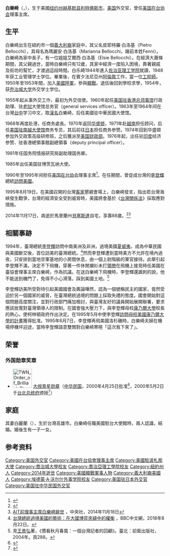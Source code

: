 {{Infobox officeholder
|name        = 白乐崎
|native_name = Natale H. Bellocchi
|image       = Natale Hans Bellocchi (Voice of America VOA Image 美國在台協會前主席白樂崎參加美國之音電視訪談節目).jpg
|image_size  = 250px
|caption     = 
|office      = {{flagicon|US}} [[美國在台協會|美國在台協會]]第3任理事主席
|term_start  = 1990年
|term_end    = 1995年
|predecessor = 羅大為
|successor   = 鄔傑士
|spouse      = 白麗蘭
|nationality = {{USA}}
|birth_date  = {{birth date|df=yes|1926|7|5}}
|birth_place = {{USA}}[[纽约州|纽约州]][[利特佛斯市|利特佛斯市]]
|death_date  = {{death date and age|df=yes|2014|11|17|1926|7|5}} 
|death_place = {{USA}}[[馬里蘭州|馬里蘭州]][[貝塞斯達|貝塞斯達]]
|occupation  = 外交官
|educate     =
* [[喬治亞理工學院|喬治亞理工學院]] 工業管理學士
* [[喬治城大學|喬治城大學]] 外交學士
|past        =
*外交信使
*[[美國駐香港總領事館|美國駐香港總領事館]]行政助理
*美國駐寮國大使館總務官（general services officer）
*[[美國駐華大使館|美國駐華大使館]]助理商務專員（臺北）
*赴港，任商務處長
*駐越南顧問
*[[美國駐越南大使館|美國駐越南大使館]]商務專員
*[[美國駐印度大使館|美國駐印度大使館]]經濟參贊
*美國駐香港總領事館副館長
*[[美国国务院|美国国务院]]情報研究局副助理國務卿
*美國駐[[波札那|波札那]]大使
*[[美國在台協會|美國在台協會]]理事主席
}}

'''白樂崎'''（{{lang-en|Natale Hans Bellocchi}}，{{bd|1926年|7月5日|2014年|11月17日|catIdx=Bellocchi, Natale}}），生于美國[[纽约州|纽约州]][[赫基默县_(纽约州)|赫基默县]][[利特佛斯市|利特佛斯市]]，[[美国|美国]]外交官，曾任[[美国在台协会|美国在台协会]]理事主席。

==生平==
白樂崎出生在紐約市一個[[義大利裔美國人|義大利裔]]家庭中，其父名皮耶特羅·白洛基（Pietro Bellocchi），其母名為瑪麗安·白洛基（Marianna Bellocchi，婚前本姓Fenni）。白樂崎為家中長子，有一位姐姐艾爾西·白洛基（Elsie Bellocchi）。在經濟大蕭條期間，其父親過世，當時白樂崎只有12歲，其家中經濟一度陷入困境，靠著親戚及街坊的幫忙，才渡過這段時間。白乐崎1944年進入[[佐治亚理工学院|佐治亚理工学院]]就讀，1948年获工业管理学士学位。畢業後，在賓夕法尼亞州[[阿伦敦_(宾夕法尼亚州)|阿倫敦]]工作，當一位[[工程師|工程師]]。1950年至1953年間，加入[[美國陸軍|美國陸軍]]，參與[[韓戰|韓戰]]。退伍後回到學校求學，1954年，获[[乔治城大学|乔治城大学]]外交学士学位。

1955年起从事外交工作，最初为外交信使。1960年起任[[美国驻香港总领事馆|美国驻香港总领事馆]]行政助理、驻[[老挝|老挝]]大使馆总务官（general services officer）。1963年至1964年间在台灣[[台中|台中]]学习中文，取[[漢名|漢名]]白樂崎，后任美國驻中華民國大使馆{{Link-en|商務專員|Trade commissioner|助理商務專員}}。

1968年再度赴港，任商务處長。1970年返回[[华盛顿|华盛顿]]，1971年赴[[越南|越南]]担任顾问，后任[[美国驻南越大使馆|美国驻南越大使馆]]商务专员，其后前往[[日本|日本]]担任商务参赞。1974年回到华盛顿参加外交政策高级研修班，之后獲派至[[美国财政部|美国财政部]]。1976年起，出任驻[[印度|印度]]经济参赞、驻香港總領事館副總領事（deputy principal officer）。

1981年任国务院情报研究局副助理国务卿。

1985年出任美国驻博茨瓦纳大使。

1990年至1995年间担任[[美国在台协会|美国在台协会]]理事主席<ref>{{cite web|url=http://www.ait.org.tw/zh/chair-bellocchi.html|title=Former AIT Chair - Natale H. Bellocchi|publisher=美国在台协会|access-date=2010-12-24|archive-date=2016-03-04|archive-url=https://web.archive.org/web/20160304102719/http://www.ait.org.tw/zh/chair-bellocchi.html|dead-url=no}}</ref>。在任期間，曾促成台灣的[[李登輝|李登輝]]總統[[1995年李登輝康乃爾之行|訪問美國]]。

1995年8月19日，在美國召開的台灣[[客家|客家]]懇親會場上，白樂崎發言，指出若台灣海峽發生戰爭，台灣的經濟安全受到威脅時，美國將會基於《[[台灣關係法|台灣關係法]]》採取應對措施。

2014年11月17日，病逝於馬里蘭州[[貝塞斯達_(馬里蘭州)|貝塞斯達]]自宅，享壽88歲。<ref>{{cite news|title=Obituaries|url=http://digitaledition.state.gov/publication/?i=243881&p=45|date=2015年2月|accessdate=2015年5月6日|work=State Magazine|agency=Bureau of Human Resources|publisher=美國國務院|archive-url=https://web.archive.org/web/20151208062743/http://digitaledition.state.gov/publication/?i=243881&p=45|archive-date=2015年12月8日|dead-url=yes}}</ref><ref>[http://www.cna.com.tw/news/firstnews/201411180167-1.aspx AIT前理事主席白樂崎辭世] {{Wayback|url=http://www.cna.com.tw/news/firstnews/201411180167-1.aspx |date=20160304190526 }}，中央社，2014年11月18日</ref>

==相關事跡==
{{External media |align=right |width=220px
 |image1 = [https://www.facebook.com/photo?fbid=2057591870981582&set=pcb.2057591944314908 1994年決定不下飛機的李登輝，穿著一件休閒襯衫未打領帶在飛機上接見美國在臺協會理事主席白樂崎，作為抗議。]
}}
1994年，臺灣總統[[李登輝|李登輝]]訪問中南美洲及非洲，過境美國[[夏威夷|夏威夷]]，成為中華民國與美國斷交後，首位訪美的臺灣總統。<ref>[https://www.bbc.com/zhongwen/trad/chinese-news-45267525 台灣總統過境美國的藝術：在大國博弈夾縫中的權衡] {{Wayback|url=https://www.bbc.com/zhongwen/trad/chinese-news-45267525 |date=20201202011325 }}，BBC中文網，2018年8月22日。</ref>然而李登輝遭到當時美方不允許在境內過夜，只安排到當地空軍基地的小房間休息，由一個上尉階級的軍官接待。此舉引起李登輝不滿，決定不下飛機，穿著一件休閒襯衫未打[[領帶|領帶]]在飛機上接見時任美國在臺協會理事主席白樂崎，作為抗議。{{r|李登輝|page=264}}在送白樂崎下飛機時，李登輝還諷刺的說，他不能送到機門了，免得不小心滑落，踩到美國土地。<ref>見[[王景弘|王景弘]]著，《慣看秋月春風：一個台灣記者的回顧》。臺北：前衛出版社，2004年。頁288。</ref>

{{External media |align=right |width=220px
 |image1 = [https://www.facebook.com/photo/?fbid=2057591884314914&set=pcb.2057591944314908 1995年6月7日李登輝再飛美洛杉磯時，白樂崎夫婦在機場停機坪迎迓，李登輝語意雙關對其寒喧「這次我下來了」]
}}
李登輝訪美所受對待引起美國國會及輿論嘩然，認為一個號稱民主的國家，竟然受迫於另一個國家的威脅，在臺灣總統過境的問題上採取失禮的態度。國會開始對這個問題高度關注，並對行政部門痛加檢討，與臺灣友好的議員開始展開聯署，要求應該放寬對臺灣領導人的限制。{{r|李登輝|page=264-265}}在國會強大壓力下，與李登輝母校[[康乃爾大學|康乃爾大學]]校長的熱心，使柯林頓政府作出決定。在1995年5月中使李登輝[[1995年李登輝總統康乃爾大學之行|訪問母校美國康乃爾大學的計畫]]獲得批准。{{r|李登輝|page=264-265}}1995年6月7日，李登輝再飛美國洛杉磯時，白樂崎夫婦在機場停機坪迎迓，當時李登輝語意雙關對白樂崎寒暄「這次我下來了」。

==荣誉==
===外国勋章奖章===
* [[File:TWN_Order_of_Brilliant_Star_2Class_BAR.svg|60px]] [[景星勋章|大绶景星勋章]]（[[中华民国|中华民国]]，2000年4月25日批准<ref>{{cite journal |title=總統令（華總二榮字第8900042630號） |url=https://twinfo.ncl.edu.tw/tiqry/hypage.cgi?HYPAGE=search/merge_pdf.hpg&dtd_id=12&type=g&sysid=H0000188&jid=79007133&vol=89050300&page=%E9%A0%815-6 |journal=總統府公報 |publisher=總統府 |volume=第6337號 |date=2000-05-03 |page=6页 |access-date=2021-09-14 |archive-date=2021-09-14 |archive-url=https://web.archive.org/web/20210914072529/https://twinfo.ncl.edu.tw/tiqry/hypage.cgi?HYPAGE=search%2Fmerge_pdf.hpg&dtd_id=12&type=g&sysid=H0000188&jid=79007133&vol=89050300&page=%E9%A0%815-6 |dead-url=no }}</ref>，2000年5月2日于[[台北市|台北]][[总统府_(台湾)|总统府]]颁授<ref>{{cite journal |title=總統頒授美國在臺協會前理事主席白樂崎先生勳章典禮 |url=https://twinfo.ncl.edu.tw/tiqry/hypage.cgi?HYPAGE=search/merge_pdf.hpg&dtd_id=12&type=g&sysid=H0000198&jid=79007133&vol=89050500&page=%E9%A0%816 |journal=總統府公報 |publisher=總統府 |volume=第6338號 |date=2000-05-05 |page=6页 |access-date=2021-09-13 |archive-date=2021-09-13 |archive-url=https://web.archive.org/web/20210913114100/https://twinfo.ncl.edu.tw/tiqry/hypage.cgi?HYPAGE=search%2Fmerge_pdf.hpg&dtd_id=12&type=g&sysid=H0000198&jid=79007133&vol=89050500&page=%E9%A0%816 |dead-url=no }}</ref>）

==家庭==
其妻白麗蘭（{{lang|en|Lilan Liu}}），生於台灣高雄市。白樂崎任職美國駐台大使館時，兩人認識，結婚。婚後生有一子一女。

== 参考资料 ==
{{Reflist|2|refs=
<ref name="李登輝">{{cite book |title=《李登輝執政告白實錄》|author=鄒景雯 |publisher=印刻出版 |isbn= |date=2001年5月}}</ref>
}}

{{authority control}}
{{美國在台協會}}
{{DEFAULTSORT:Bellocchi, Natle H.}}
[[Category:美国外交官|Category:美国外交官]]
[[Category:美國在台協會理事主席|Category:美國在台協會理事主席]]
[[Category:美國駐波札那大使|Category:美國駐波札那大使]]
[[Category:喬治城大學校友|Category:喬治城大學校友]]
[[Category:喬治亞理工學院校友|Category:喬治亞理工學院校友]]
[[Category:紐約州人|Category:紐約州人]]
[[Category:2014年逝世|Category:2014年逝世]]
[[Category:美國韓戰軍事人物|Category:美國韓戰軍事人物]]
[[Category:義大利裔美國人|Category:義大利裔美國人]]
[[Category:埃德蒙·A·沃尔什外事学院校友|Category:埃德蒙·A·沃尔什外事学院校友]]
[[Category:美国驻日本外交官|Category:美国驻日本外交官]]
[[Category:美国驻中华民国外交官|Category:美国驻中华民国外交官]]